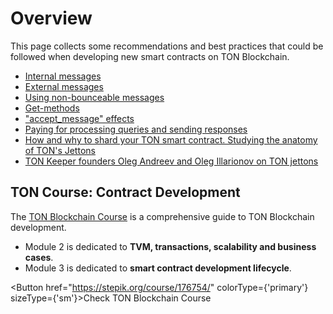 
# Overview

This page collects some recommendations and best practices that could be followed when developing new smart contracts on TON Blockchain.

- [Internal messages](/develop/smart-contracts/guidelines/internal-messages)
- [External messages](/develop/smart-contracts/guidelines/external-messages)
- [Using non-bounceable messages](/develop/smart-contracts/guidelines/non-bouncable-messages)
- [Get-methods](/develop/smart-contracts/guidelines/get-methods)
- ["accept_message" effects](/develop/smart-contracts/guidelines/accept)
- [Paying for processing queries and sending responses](/develop/smart-contracts/guidelines/processing)
- [How and why to shard your TON smart contract. Studying the anatomy of TON's Jettons](https://blog.ton.org/how-to-shard-your-ton-smart-contract-and-why-studying-the-anatomy-of-tons-jettons)
- [TON Keeper founders Oleg Andreev and Oleg Illarionov on TON jettons](https://www.youtube.com/watch?v=oEO29KmOpv4)

## TON Course: Contract Development

The [TON Blockchain Course](https://stepik.org/course/176754/) is a comprehensive guide to TON Blockchain development.

- Module 2 is dedicated to **TVM, transactions, scalability and business cases**.
- Module 3 is dedicated to **smart contract development lifecycle**.

<Button href="https://stepik.org/course/176754/" colorType={'primary'} sizeType={'sm'}>Check TON Blockchain Course</Button>
